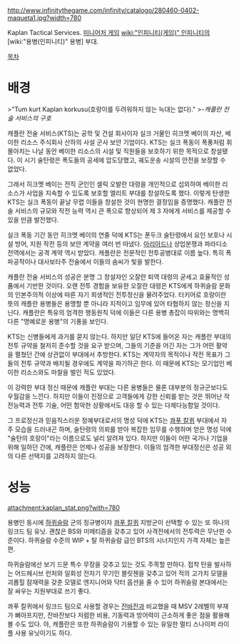 http://www.infinitythegame.com/infinity/catalogo/280460-0402-maqueta1.jpg?width=780

Kaplan Tactical Services.
[[미니어처 게임]] [[wiki:"인피니티(게임)" 인피니티]]의 [wiki:"용병(인피니티)" 용병] 부대.

[[목차]]

= 배경 =

>"Tum kurt Kaplan korkusu(호랑이를 두려워하지 않는 늑대는 없다)."
>''-캐플란 전술 서비스의 구호''

캐플란 전술 서비스(KTS)는 공학 및 건설 회사이자 실크 거물인 히크멧 베이의 자산, 베이한 리소스 주식회사 산하의 사설 군사 보안 기업이다. KTS는 실크 폭동이 폭풍처럼 휘몰아치는 나날 동안 베이한 리소스의 시설 및 직원들을 보호하기 위한 목적으로 창설됐다. 이 시기 술탄령은 폭도들의 공세에 압도당했고, 궤도운송 시설의 안전을 보장할 수 없었다.

그래서 히크멧 베이는 전직 군인인 셀릭 오발란 대령을 개인적으로 섭외하여 베이한 리소스가 사업을 지속할 수 있도록 보호할 엘리트 부대를 창설하도록 했다. 이렇게 탄생한 KTS는 실크 폭동이 끝날 무렵 이들을 창설한 것이 현명한 결정임을 증명했다. 캐플란 전술 서비스의 규모와 작전 능력 역시 큰 폭으로 향상되어 제 3 자에게 서비스를 제공할 수 있을 만큼 발전했다.

실크 폭동 기간 동안 히크멧 베이의 연줄 덕에 KTS는 푼두크 술탄령에서 요인 보호나 시설 방어, 지원 작전 등의 보안 계약을 여러 번 따냈다. [[아리아드나]] 상업분쟁과 파라디소 전역에서는 공격 계약 역시 받았다. 캐플란은 전문적인 전투공병대로 이름 높다. 특히 폭파공작이나 대사보타주 전술에서 이들의 솜씨가 빛을 발한다.

캐플란 전술 서비스의 성공은 분명 그 창설자인 오잘란 퇴역 대령의 굳세고 효율적인 성품에서 기반한 것이다. 오랜 전투 경험을 보유한 오잘란 대령은 KTS에게 하퀴슬람 문화의 인본주의적 이상에 따른 자기 희생적인 전투정신을 물려주었다. 터키어로 호랑이란 뜻의 캐플란 용병들은 용맹할 뿐 아니라 지적이고 임무에 있어 타협하지 않는 정신을 지닌다. 캐플란은 특유의 엄격한 행동원칙 덕에 이들은 다른 용병 총잡이 따위와는 명백히 다른 "명예로운 용병"의 기풍을 보인다.

KTS는 신병들에게 과거를 묻지 않는다. 하지만 일단 KTS에 들어온 자는 캐플란 부대의 전투 규약을 철저히 준수할 것을 요구 받으며, 그들의 기준을 어긴 자는 그가 어떤 활약을 펼쳤던 간에 상관없이 부대에서 추방한다. KTS는 계약자의 목적이나 작전 목표가 그들의 전투 규약과 배치될 경우에도 계약을 파기하곤 한다. 이 때문에 KTS는 모기업인 베이한 리소스와도 마찰을 벌인 적도 있었다.

이 강력한 부대 정신 때문에 캐플란 부대는 다른 용병들은 물론 대부분의 정규군보다도 우월감을 느낀다. 하지만 이들이 진정으로 고객들에게 강한 신뢰를 받는 것은 뛰어난 작전능력과 전투 기술, 어떤 험악한 상황에서도 대응 할 수 있는 다제다능함일 것이다.

그 프로정신과 믿음직스러운 정예부대로서의 명성 덕에 KTS는 [[콰푸 칼퀴]] 부대에서 자주 모습을 드러내곤 하며, 술탄령의 의뢰를 받아 복잡한 임무를 수행하며 얻은 명성 덕에 "술탄의 호랑이"라는 이름으로도 널리 알려져 있다. 하지만 이들이 어떤 국가나 기업을 위해 일하던 간에, 캐플란은 언제나 성공을 보장한다. 이들의 엄격한 부대정신은 성공 외의 다른 선택지를 고려하지 않는다.


= 성능 =
attachment:kaplan_stat.png?with=780

용병인 동시에 [[하퀴슬람]] 군의 정규병이자 [[콰푸 칼퀴]] 지방군이 선택할 수 있는 또 하나의 링크드 팀 유닛. 괜찮은 BS와 미메티즘을 갖추고 있어 사격전에서의 전투력은 무난한 수준이다. 하퀴슬람 수준의 WIP + 탈 하퀴슬람 급인 BTS의 시너지인지 가격 자체는 높은 편.

하퀴슬람에선 보기 드문 특수 무장을 갖추고 있는 것도 주목할 만하다. 접착 탄을 발사하는 어드헤시브 런처와 일회성 전자기 무기인 블릿첸을 갖추고 있어 적의 고가치 모델을 괴롭힐 잠재력을 갖춘 모델로 엔지니어와 닥터 옵션을 줄 수 있어 하퀴슬람 본대에서는 잘 싸우는 지원부대로 쓰기 좋다.

콰푸 칼퀴에서 링크드 팀으로 사용할 경우는 [[잔바잔]]과 비교했을 때 MSV 2레벨의 부재가 뼈아프지만, 잔바잔보다 저렴한 비용, 기동력과 방어력이 근소하게 좋은 점을 활용해 볼 수도 있다. 아, 캐플란은 또한 하퀴슬람이 기용할 수 있는 유일한 멀티 스나이퍼 라이플 사용 유닛이기도 하다.
